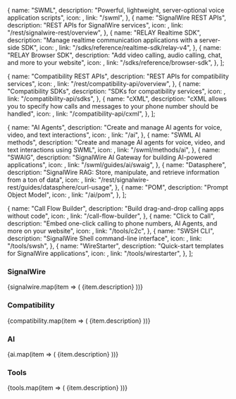 

  {
    name: "SWML",
    description: "Powerful, lightweight, server-optional voice application scripts",
    icon: <MdCode />,
    link: "/swml",
  },
  {
    name: "SignalWire REST APIs",
    description: "REST APIs for SignalWire services",
    icon: <TbApi />,
    link: "/rest/signalwire-rest/overview",
  },
  {
    name: "RELAY Realtime SDK",
    description: "Manage realtime communication applications with a server-side SDK",
    icon: <FaServer />,
    link: "/sdks/reference/realtime-sdk/relay-v4",
  },
  {
    name: "RELAY Browser SDK",
    description: "Add video calling, audio calling, chat, and more to your website",
    icon: <MdWebAsset />,
    link: "/sdks/reference/browser-sdk",
  },
];

  {
    name: "Compatibility REST APIs",
    description: "REST APIs for compatibility services",
    icon: <MdApi />,
    link: "/rest/compatibility-api/overview",
  },
  {
    name: "Compatibility SDKs",
    description: "SDKs for compatibility services",
    icon: <MdOutlineCode />,
    link: "/compatibility-api/sdks",
  },
  {
    name: "cXML",
    description: "cXML allows you to specify how calls and messages to your phone number should be handled",
    icon: <MdOutlineCode />,
    link: "/compatibility-api/cxml",
  },
];

  {
    name: "AI Agents",
    description: "Create and manage AI agents for voice, video, and text interactions",
    icon: <MdSmartToy />,
    link: "/ai",
  },
  {
    name: "SWML AI methods",
    description: "Create and manage AI agents for voice, video, and text interactions using SWML",
    icon: <MdSmartToy />,
    link: "/swml/methods/ai",
  },
  {
    name: "SWAIG",
    description: "SignalWire AI Gateway for building AI-powered applications",
    icon: <PiMagicWand />,
    link: "/swml/guides/ai/swaig",
  },
  {
    name: "Datasphere",
    description: "SignalWire RAG: Store, manipulate, and retrieve information from a ton of data",
    icon: <PiDatabase />,
    link: "/rest/signalwire-rest/guides/datasphere/curl-usage",
  },
  {
    name: "POM",
    description: "Prompt Object Model",
    icon: <MdOutlineCode />,
    link: "/ai/pom",
  },
];

  {
    name: "Call Flow Builder",
    description: "Build drag-and-drop calling apps without code",
    icon: <PiTreeStructure />,
    link: "/call-flow-builder",
  },
  {
    name: "Click to Call",
    description: "Embed one-click calling to phone numbers, AI Agents, and more on your website",
    icon: <TbClick />,
    link: "/tools/c2c",
  },
  {
    name: "SWSH CLI",
    description: "SignalWire Shell command-line interface",
    icon: <MdOutlineCode />,
    link: "/tools/swsh",
  },
  {
    name: "WireStarter",
    description: "Quick-start templates for SignalWire applications",
    icon: <FaMagic />,
    link: "/tools/wirestarter",
  },
];

### SignalWire
<CardGroup cols={4}>
{signalwire.map(item => (
  <Card 
    key={item.name}
    title={item.name} 
    href={item.link}
    icon={item.icon}
  >
    {item.description}
  </Card>
))}
</CardGroup>

### Compatibility
<CardGroup cols={3}>
{compatibility.map(item => (
  <Card 
    key={item.name}
    title={item.name} 
    href={item.link}
    icon={item.icon}
  >
    {item.description}
  </Card>
))}
</CardGroup>

### AI
<CardGroup cols={4}>
{ai.map(item => (
  <Card 
    key={item.name}
    title={item.name} 
    href={item.link}
    icon={item.icon}
  >
    {item.description}
  </Card>
))}
</CardGroup>

### Tools
<CardGroup cols={4}>
{tools.map(item => (
  <Card 
    key={item.name}
    title={item.name} 
    href={item.link}
    icon={item.icon}
  >
    {item.description}
  </Card>
))}
</CardGroup>
